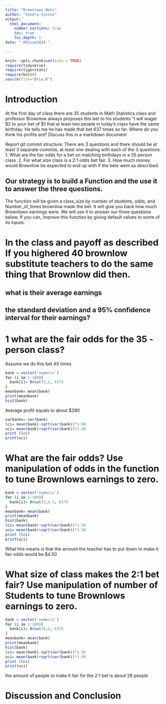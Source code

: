 ```yaml
---
title: "Brownlows Bets"
author: "Sandra Iovino"
output: 
  html_document:
    number_sections: true
    toc: true
    toc_depth: 5
date: " 06June2024 "    
    
---
```

```r
knitr::opts_chunk$set(echo = TRUE)
require(tidyverse)
require(tigerstats)
require(knitr)
source(file="BrLw.R")
```


<!-- We recommend you use git branches -- create a separate branch for each major section i.e. Introduction, Methods, Results, Inferential Results, and Discussion and Conclusions - leave the YAML block untouched until the final merge where you put in your own name !-->

# Introduction

<!--In this section you explain what you are trying to show.  Where did the data come from?  What is the research or other question you are trying to answer?!-->

 At the first day of class there are 35 students in Math Statistics class and professor Brownlow always proposes this bet to his students "I will wager $2 to your bet of $1 that at least two people in today's class have  the same birthday.  He tells me he has made that bet 637 times so far. Where do you think his profits are? Discuss this in a markdown document
 
Report git commit structure:
There are 3 questions and there should be at least 3 separate commits, at least one dealing with each of the 3 questions.
1. What are the fair odds for a bet on matching birthdays in a 35 person class.
2. For what size class is a 2:1 odds bet fair.
3. How much money would Brownlow be expected to end up with if the bets went as described.

## Our strategy is to build a Function and the use it to answer the three questions. 

The function will be given a class_size by number of students, odds, and Number_of_times brownlow made the bet.  It will give you back how much Brownlows earnings were. We will use it to answer our three questions below. If you can, improve this function by giving default values to some of its inputs. 

# In the class and payoff as described  If you highered 40 brownlow substitute teachers to do the same thing that Brownlow did then.
## what is their average earnings
## the standard deviation and a 95% confidence interval for their earnings?
  
<!--Explain and display your method of coming up with a 95% confidence interval of  professor Brownlows winnings (or losings)-->

# 1 what are the fair odds for the 35 - person class?   
Assume we do this bet 40 times  

```r
bank = vector('numeric')
for (i in 1:100){
  bank[i]= BrLw(35,2, 637)
}
meanbank= mean(bank)
print(meanbank)
hist(bank)
```
  
  Average profit equals to about $280    

```r
varbanks= var(bank)
lci= mean(bank)-sqrt(var(bank))*1.96 
uci= mean(bank)+sqrt(var(bank))*1.96 
print (lci)
print(uci)
```





# What are the fair odds? Use manipulation of odds in the function to tune Brownlows earnings to zero. 


<!--Decide on your methods:  In this section explain the approach you will take to attack the issue --- how will you decide on a likely estimate of professor Brownlow's earnings or losses after 637 bets. Also explain how you construct a 95% confidence interval about your estimate of his winnings !-->

```r
bank = vector('numeric')
for (i in 1:100){
  bank[i]= BrLw(35,4.5, 637)
}
meanbank= mean(bank)
print(meanbank)
hist(bank)
lci= mean(bank)-sqrt(var(bank))*1.96 
uci= mean(bank)+sqrt(var(bank))*1.96 
print (lci)
print(uci)

```

  What this means is that the amount the teacher has to put down to make it fair odds would be $4.50  

# What size of class makes the 2:1 bet fair?  Use manipulation of number of Students to tune Brownlows earnings to zero.

<!--Explain and display the results of your method of coming up with the estimate of professor Brownlows betting profits!-->


```r
bank = vector('numeric')
for (i in 1:100){
  bank[i]= BrLw(28,2, 637)
}
meanbank= mean(bank)
print(meanbank)
hist(bank)
lci= mean(bank)-sqrt(var(bank))*1.96 
uci= mean(bank)+sqrt(var(bank))*1.96 
print (lci)
print(uci)

```
  the amount of people to make it fair for the 2:1 bet is about 28 people  




# Discussion and Conclusion

<!--Discussion and conclusion here.  If professor Brownlow is consistantly making or losing money how could he change his payout so that his profits center on zero?  Also discuss what size his class should be in order to have his current scheme balance at zero profit.!-->

